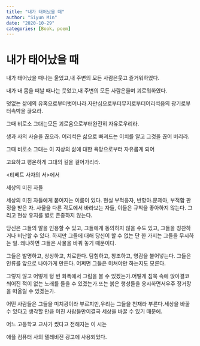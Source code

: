 ```yaml
---
title: "내가 태어났을 때"
author: "Siyun Min"
date: "2020-10-29"
categories: [Book, poem]
---
```

# 내가 태어났을 때

내가 태어났을 때나는 울었고,내 주변의 모든 사람은웃고 즐거워하였다.

내가 내 몸을 떠날 때나는 웃었고,내 주변의 모든 사람은울며 괴로워하였다.

덧없는 삶에의 유혹으로부터벗어나라.자만심으로부터무지로부터어리석음의 광기로부터속박을 끊으라.

그때 비로소 그대는모든 괴로움으로부터완전히 자유로우리라.

생과 사의 사슬을 끊으라. 어리석은 삶으로 빠져드는 이치를 알고 그것을 끊어 버리라.

그때 비로소 그대는 이 지상의 삶에 대한 욕망으로부터 자유롭게 되어

고요하고 평온하게 그대의 길을 걸어가리라.

<티베트 사자의 서>에서

세상의 미친 자들

세상의 미친 자들에게 붙여지는 이름이 있다. 현실 부적응자, 반항아.문제아, 부적합 판정을 받은 자. 사물을 다른 각도에서 바라보는 자들, 이들은 규칙을 좋아하지 않는다. 그리고 현상 유지를 별로 존중하지 않는다.

당신은 그들의 말을 인용할 수 있고, 그들에게 동의하지 않을 수도 있고, 그들을 칭찬하거나 비난할 수 있다. 하지만 그들에 대해 당신이 할 수 없는 단 한 가지는 그들을 무시하는 일. 왜냐하면 그들은 사물을 바꿔 놓기 때문이다.

그들은 발명하고, 상상하고, 치료한다. 탐험하고, 창조하고, 영감을 불어넣는다. 그들은 인류를 앞으로 나아가게 만든다. 어쩌면 그들은 미쳐야만 하는지도 모른다.

그렇지 않고 어떻게 텅 빈 화폭에서 그림을 볼 수 있겠는가.어떻게 침묵 속에 앉아결코 씌어진 적이 없는 노래를 들을 수 있겠는가.또는 붉은 행성들을 응시하면서우주 정거장을 떠올릴 수 있겠는가.

어떤 사람들은 그들을 미치광이라 부르지만,우리는 그들을 천재라 부른다.세상을 바꿀 수 있다고 생각할 만큼 미친 사람들만이결국 세상을 바꿀 수 있기 때문에.

어느 고등학교 교사가 썼다고 전해지는 이 시는

애플 컴퓨터 사의 텔레비전 광고에 사용되었다.